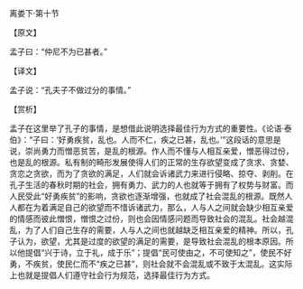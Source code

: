

离娄下·第十节

【原文】

孟子曰：“仲尼不为已甚者。”

【译文】

孟子说：“孔夫子不做过分的事情。”

【赏析】

孟子在这里举了孔子的事情，是想借此说明选择最佳行为方式的重要性。《论语·泰伯》：“子曰：‘好勇疾贫，乱也。人而不仁，疾之已甚，乱也。’”这段话的意思是说，崇尚勇力而憎恶贫苦，是乱的根源。作人而不懂与人相互亲爱，憎恶得过份，也是乱的根源。私有制的畸形发展使得人们的正常的生存欲望变成了贪求、贪婪、贪恋之贪欲，而为了贪欲的满足，人们就会诉诸武力来进行侵略、掠夺、剥削。在孔子生活的春秋时期的社会，拥有勇力、武力的人也就等于拥有了权势与财富。而人民受此“好勇疾贫”的影响，贪欲也逐渐增强，也就成了社会混乱的根源。既然人人都在为着满足自己的欲望而不惜诉诸武力，那么，人与人之间就会缺少相互亲爱的情感而彼此憎恨，憎恨之过份，则也会因情感问题而导致社会的混乱。社会越混乱，为了人们自己生存的需要，人与人之间也就越缺乏相互亲爱的精神。所以，孔子认为，欲望，尤其是过度的欲望的满足的需要，是导致社会混乱的根本原因。所以他提倡“兴于诗，立于礼，成于乐”；提倡“民可使由之，不可使知之”，使民不好勇，不疾贫，使民仁而不“疾之已甚”，则社会就不会混乱或不致于太混乱。这实际上也就是提倡人们遵守社会行为规范，选择最佳行为方式。

